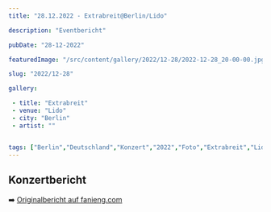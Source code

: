 ```yaml
---
title: "28.12.2022 - Extrabreit@Berlin/Lido"

description: "Eventbericht"

pubDate: "28-12-2022"

featuredImage: "/src/content/gallery/2022/12-28/2022-12-28_20-00-00.jpg"

slug: "2022/12-28"

gallery:

 - title: "Extrabreit"
 - venue: "Lido"
 - city: "Berlin"
 - artist: ""


tags: ["Berlin","Deutschland","Konzert","2022","Foto","Extrabreit","Lido"]
---
```

## Konzertbericht
➡️ [Originalbericht auf fanieng.com](https://fanieng.com/2022/12-28/28-12-2022-extrabreit-berlin-lido)
